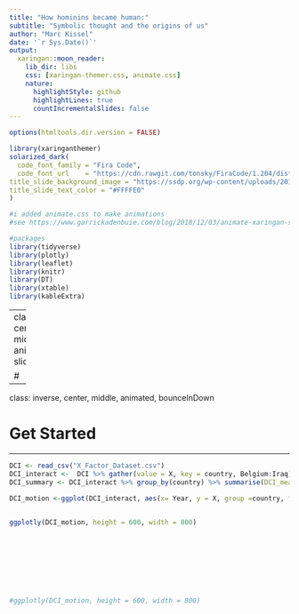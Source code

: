 ---
title: "How hominins became human:"
subtitle: "Symbolic thought and the origins of us"  
author: "Marc Kissel"
date: '`r Sys.Date()`'
output:
  xaringan::moon_reader:
    lib_dir: libs
    css: [xaringan-themer.css, animate.css]
    nature:
      highlightStyle: github
      highlightLines: true
      countIncrementalSlides: false
---

```{r setup, include=FALSE}
options(htmltools.dir.version = FALSE)
```

```{r xaringan-themer, include=FALSE}
library(xaringanthemer)
solarized_dark(
  code_font_family = "Fira Code",
  code_font_url    = "https://cdn.rawgit.com/tonsky/FiraCode/1.204/distr/fira_code.css",
title_slide_background_image = "https://ssdp.org/wp-content/uploads/2018/01/app-state-blog-pic.jpg",
title_slide_text_color = "#FFFFE0"
)
```


```{r Setup, include=FALSE}
#i added animate.css to make animations
#see https://www.garrickadenbuie.com/blog/2018/12/03/animate-xaringan-slide-transitions/

#packages
library(tidyverse)
library(plotly)
library(leaflet)
library(knitr)
library(DT)
library(xtable)
library(kableExtra)

```



---
class: center, middle, animated, slideInRight

#

---

class: inverse, center, middle, animated, bounceInDown

# Get Started

---

```{r data for interactive DCI, message=FALSE, echo=FALSE}
DCI <- read_csv("X_Factor_Dataset.csv")
DCI_interact <-  DCI %>% gather(value = X, key = country, Belgium:Iraq)
DCI_summary <- DCI_interact %>% group_by(country) %>% summarise(DCI_mean = mean(X, na.rm = TRUE), DCI_sd = sd(X, na.rm = TRUE))
```



```{r motion plot DCI with size, message=FALSE, warning=FALSE, echo=FALSE}
DCI_motion <-ggplot(DCI_interact, aes(x= Year, y = X, group =country, frame = Year, color = country, label=country, size = X)) + geom_point() + geom_label(aes(Year, X, label=country)) 
                     

```


```{r, message=FALSE, warning=FALSE, echo=FALSE}

ggplotly(DCI_motion, height = 600, width = 800)









#ggplotly(DCI_motion, height = 600, width = 800)
```



